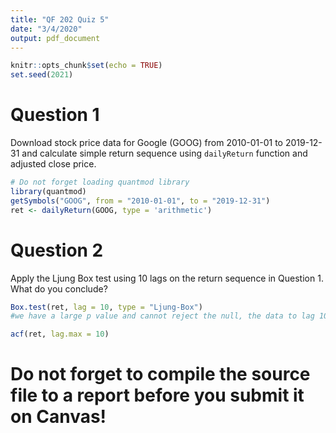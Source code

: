 ---
title: "QF 202 Quiz 5"
date: "3/4/2020"
output: pdf_document
---

```{r setup, include=FALSE}
knitr::opts_chunk$set(echo = TRUE)
set.seed(2021)
```

# Question 1

Download stock price data for Google (GOOG) from 2010-01-01 to 2019-12-31 and calculate simple return sequence using `dailyReturn` function and adjusted close price.

```{r}
# Do not forget loading quantmod library
library(quantmod)
getSymbols("GOOG", from = "2010-01-01", to = "2019-12-31")
ret <- dailyReturn(GOOG, type = 'arithmetic')


```

# Question 2
Apply the Ljung Box test using 10 lags on the return sequence in Question 1. What do you conclude?

```{r}
Box.test(ret, lag = 10, type = "Ljung-Box")
#we have a large p value and cannot reject the null, the data to lag 10 is independent

acf(ret, lag.max = 10)
```



# Do not forget to compile the source file to a report before you submit it on Canvas!
